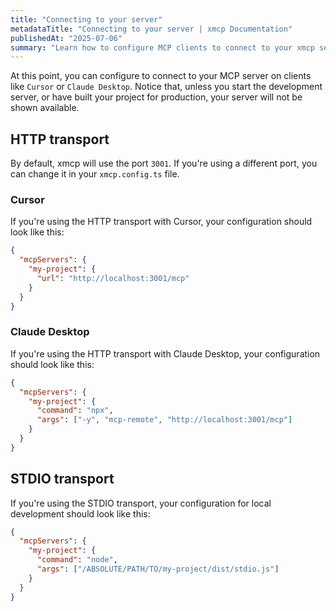 ```yaml
---
title: "Connecting to your server"
metadataTitle: "Connecting to your server | xmcp Documentation"
publishedAt: "2025-07-06"
summary: "Learn how to configure MCP clients to connect to your xmcp server."
---
```


At this point, you can configure to connect to your MCP server on clients like `Cursor` or `Claude Desktop`.
Notice that, unless you start the development server, or have built your project for production, your server will not be shown available.

## HTTP transport

By default, xmcp will use the port `3001`. If you're using a different port, you can change it in your `xmcp.config.ts` file.

### Cursor

If you're using the HTTP transport with Cursor, your configuration should look like this:

```json
{
  "mcpServers": {
    "my-project": {
      "url": "http://localhost:3001/mcp"
    }
  }
}
```

### Claude Desktop

If you're using the HTTP transport with Claude Desktop, your configuration should look like this:

```json
{
  "mcpServers": {
    "my-project": {
      "command": "npx",
      "args": ["-y", "mcp-remote", "http://localhost:3001/mcp"]
    }
  }
}
```

## STDIO transport

If you're using the STDIO transport, your configuration for local development should look like this:

```json
{
  "mcpServers": {
    "my-project": {
      "command": "node",
      "args": ["/ABSOLUTE/PATH/TO/my-project/dist/stdio.js"]
    }
  }
}
```
